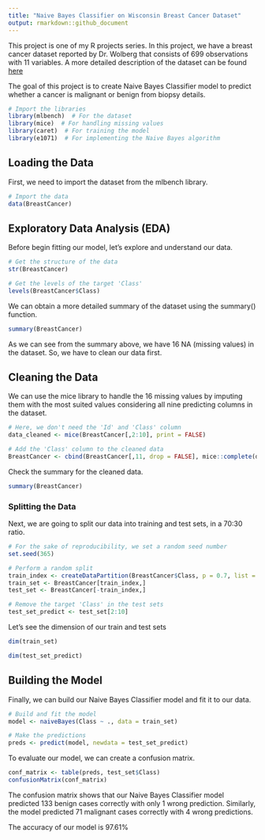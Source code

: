 ---
title: "Naive Bayes Classifier on Wisconsin Breast Cancer Dataset"
output: rmarkdown::github_document
---
This project is one of my R projects series. In this project, we have a breast cancer dataset reported by Dr. Wolberg that consists of 699 observations with 11 variables. A more detailed description of the dataset can be found [here](https://www.rdocumentation.org/packages/mlbench/versions/2.1-1/topics/BreastCancer)

The goal of this project is to create Naive Bayes Classifier model to predict whether a cancer is malignant or benign from biopsy details.

```{r}
# Import the libraries
library(mlbench)  # For the dataset
library(mice)  # For handling missing values
library(caret)  # For training the model
library(e1071)  # For implementing the Naive Bayes algorithm
```
## Loading the Data
First, we need to import the dataset from the mlbench library.
```{r}
# Import the data
data(BreastCancer)

```
## Exploratory Data Analysis (EDA)
Before begin fitting our model, let's explore and understand our data.
```{r}
# Get the structure of the data
str(BreastCancer)
```
```{r}
# Get the levels of the target 'Class'
levels(BreastCancer$Class)
```
We can obtain a more detailed summary of the dataset using the summary() function.
```{r}
summary(BreastCancer)
```
As we can see from the summary above, we have 16 NA (missing values) in the dataset. So, we have to clean our data first.

## Cleaning the Data
We can use the mice library to handle the 16 missing values by imputing them with the most suited values considering all nine predicting columns in the dataset.
```{r}
# Here, we don't need the 'Id' and 'Class' column
data_cleaned <- mice(BreastCancer[,2:10], print = FALSE)

# Add the 'Class' column to the cleaned data
BreastCancer <- cbind(BreastCancer[,11, drop = FALSE], mice::complete(data_cleaned, 1))
```
Check the summary for the cleaned data.
```{r}
summary(BreastCancer)
```
### Splitting the Data
Next, we are going to split our data into training and test sets, in a 70:30 ratio.
```{r}
# For the sake of reproducibility, we set a random seed number
set.seed(365)

# Perform a random split
train_index <- createDataPartition(BreastCancer$Class, p = 0.7, list = FALSE)
train_set <- BreastCancer[train_index,]
test_set <- BreastCancer[-train_index,]

# Remove the target 'Class' in the test sets
test_set_predict <- test_set[2:10]
```
Let's see the dimension of our train and test sets
```{r}
dim(train_set)
```
```{r}
dim(test_set_predict)
```
## Building the Model
Finally, we can build our Naive Bayes Classifier model and fit it to our data.
```{r}
# Build and fit the model
model <- naiveBayes(Class ~ ., data = train_set)

# Make the predictions
preds <- predict(model, newdata = test_set_predict)
```
To evaluate our model, we can create a confusion matrix.
```{r}
conf_matrix <- table(preds, test_set$Class)
confusionMatrix(conf_matrix)
```
The confusion matrix shows that our Naive Bayes Classifier model predicted 133 benign cases correctly with only 1 wrong prediction. Similarly, the model predicted 71 malignant cases correctly with 4 wrong predictions.

The accuracy of our model is 97.61%